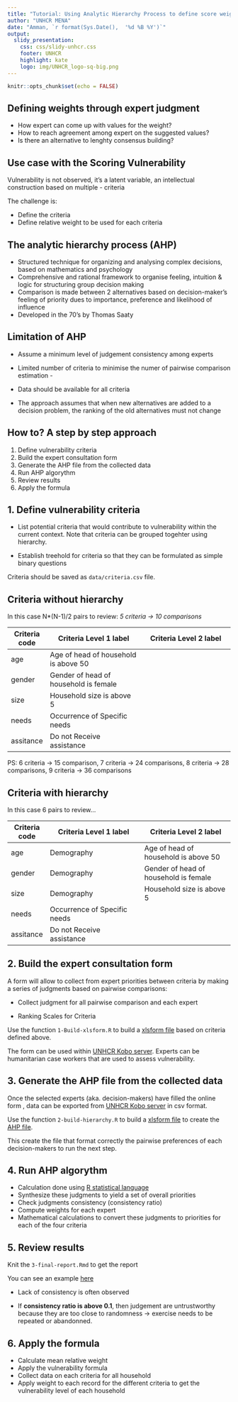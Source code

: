 ```yaml
---
title: "Tutorial: Using Analytic Hierarchy Process to define score weights"
author: "UNHCR MENA"
date: "Amman, `r format(Sys.Date(),  '%d %B %Y')`"
output: 
  slidy_presentation: 
    css: css/slidy-unhcr.css
    footer: UNHCR
    highlight: kate
    logo: img/UNHCR_logo-sq-big.png
---
```


```r
knitr::opts_chunk$set(echo = FALSE)
```


## Defining weights through expert judgment 
- How expert can come up with values for the weight? 
- How to reach agreement among expert on the suggested values? 
- Is there an alternative to lenghty consensus building? 


## Use case with the Scoring Vulnerability 

Vulnerability is not observed, it's a latent variable, an intellectual construction based on multiple - criteria 

The challenge is: 

- Define the criteria  
- Define relative weight to be used for each criteria 

## The analytic hierarchy process (AHP)
- Structured technique for organizing and analysing complex decisions, based on mathematics and psychology 
- Comprehensive and rational framework to organise feeling, intuition & logic for structuring group decision making 
- Comparison is made between 2 alternatives based on decision-maker’s feeling of priority dues to importance, preference and likelihood of influence 
- Developed in the 70’s by Thomas Saaty

## Limitation of AHP 

- Assume a minimum level of judgement consistency among experts

- Limited number of criteria to minimise the numer of pairwise comparison estimation -  

- Data should be available for all criteria

- The approach assumes that when new alternatives are added to a decision problem, the ranking of the old alternatives must not change 


## How to? A step by step approach

1. Define vulnerability criteria
2. Build the expert consultation form
3. Generate the AHP file from the collected data
4. Run AHP algorythm
5. Review results
6. Apply the formula



## 1. Define vulnerability criteria

- List potential criteria that would contribute to vulnerability within the current context. Note that criteria can be grouped togehter using hierarchy. 

- Establish treehold for criteria so that they can be formulated as simple binary questions

Criteria should be saved as ```data/criteria.csv``` file.

## Criteria without hierarchy

In this case N*(N-1)/2 pairs to review: _5 criteria -> 10 comparisons_ 

Criteria code | Criteria Level 1 label                 | Criteria Level 2 label
------------- | ---------------------------------------| -------------------------------------
age           | Age of head of household is above 50   |
gender        | Gender of head of household is female  |
size          | Household size is above 5              |
needs         | Occurrence of Specific needs           |
assitance     | Do not Receive assistance              |

PS: 6 criteria -> 15 comparison, 7 criteria -> 24 comparisons, 8 criteria -> 28 comparisons, 9 criteria -> 36 comparisons

## Criteria with hierarchy

In this case 6 pairs to review... 

Criteria code | Criteria Level 1 label                 | Criteria Level 2 label
------------- | ---------------------------------------| -------------------------------------
age           |  Demography                            |Age of head of household is above 50 
gender        |  Demography                            |Gender of head of household is female
size          |  Demography                            |Household size is above 5 
needs         | Occurrence of Specific needs           |
assitance     | Do not Receive assistance              |

## 2. Build the expert consultation form

A form will allow to collect from expert priorities between criteria by making a series of judgments based on pairwise comparisons:  

- Collect judgment for all pairwise comparison and each expert 

- Ranking Scales for Criteria

Use the function ```1-Build-xlsform.R``` to build a [xlsform file](http://xlsform.org) based on criteria defined above.

The form can be used within [UNHCR Kobo server](httpp://kobo.unhcr.org). Experts can be humanitarian case workers that are used to assess vulnerability. 

## 3. Generate the AHP file from the collected data


Once the selected experts (aka. decision-makers) have filled the online form , data can be exported from [UNHCR Kobo server](httpp://kobo.unhcr.org) in csv format.

Use the function ```2-build-hierarchy.R``` to build a [xlsform file](http://xlsform.org) to create the [AHP file](https://cran.r-project.org/web/packages/ahp/vignettes/file-format.html).

This create the file that format correctly the pairwise preferences of each decision-makers to run the next step.


## 4.  Run AHP algorythm
- Calculation done using [R statistical language](https://rpubs.com/gluc/ahp)
- Synthesize these judgments to yield a set of overall priorities
- Check judgments consistency (consistency ratio)
- Compute weights for each expert
- Mathematical calculations to convert these judgments to priorities for each of the four criteria

## 5. Review results

Knit the ```3-final-report.Rmd``` to get the report

You can see an example [here](code/3-final-report.html)

- Lack of consistency is often observed 

- If __consistency ratio is above 0.1__, then judgement are untrustworthy because they are too close to randomness -> exercise needs to be repeated or abandonned.

## 6. Apply the formula
- Calculate mean relative weight
- Apply the vulnerability formula
- Collect data on each criteria for all household
- Apply weight to each record for the different criteria to get the vulnerability level of each household


 
 

